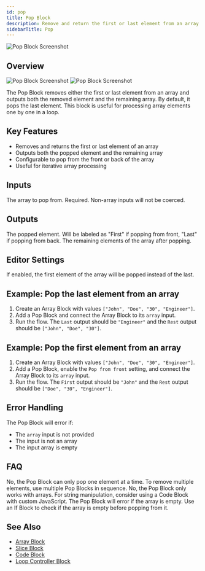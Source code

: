 ```yaml
---
id: pop
title: Pop Block
description: Remove and return the first or last element from an array
sidebarTitle: Pop
---
```


![Pop Block Screenshot](./assets/pop-block.png)

## Overview
<Frame className="block dark:hidden">
  <img src="/block-reference/assets/pop_light.png" alt="Pop Block Screenshot" />
</Frame>
<Frame className="hidden dark:block">
  <img src="/block-reference/assets/pop_dark.png" alt="Pop Block Screenshot" />
</Frame>

The Pop Block removes either the first or last element from an array and outputs both the removed element and the remaining array. By default, it pops the last element. This block is useful for processing array elements one by one in a loop.

## Key Features

- Removes and returns the first or last element of an array
- Outputs both the popped element and the remaining array
- Configurable to pop from the front or back of the array
- Useful for iterative array processing

## Inputs

<ParamField path="array" type="any[]" required>
  The array to pop from. Required. Non-array inputs will not be coerced.
</ParamField>

## Outputs

<ResponseField name="lastItem" type="any">
  The popped element. Will be labeled as "First" if popping from front, "Last" if popping from back.
</ResponseField>

<ResponseField name="restOfArray" type="any[]">
  The remaining elements of the array after popping.
</ResponseField>

## Editor Settings

<ParamField path="fromFront" type="boolean" default={false}>
  If enabled, the first element of the array will be popped instead of the last.
</ParamField>

## Example: Pop the last element from an array

1. Create an Array Block with values `["John", "Doe", "30", "Engineer"]`.
2. Add a Pop Block and connect the Array Block to its `array` input.
3. Run the flow. The `Last` output should be `"Engineer"` and the `Rest` output should be `["John", "Doe", "30"]`.

## Example: Pop the first element from an array

1. Create an Array Block with values `["John", "Doe", "30", "Engineer"]`.
2. Add a Pop Block, enable the `Pop from front` setting, and connect the Array Block to its `array` input.
3. Run the flow. The `First` output should be `"John"` and the `Rest` output should be `["Doe", "30", "Engineer"]`.

## Error Handling

The Pop Block will error if:
- The `array` input is not provided
- The input is not an array
- The input array is empty

## FAQ

<AccordionGroup>
  <Accordion title="Can I pop multiple elements from an array at once?">
    No, the Pop Block can only pop one element at a time. To remove multiple elements, use multiple Pop Blocks in sequence.
  </Accordion>

  <Accordion title="Can I use the Pop Block to pop elements from a string?">
    No, the Pop Block only works with arrays. For string manipulation, consider using a Code Block with custom JavaScript.
  </Accordion>

  <Accordion title="What if the array is empty?">
    The Pop Block will error if the array is empty. Use an If Block to check if the array is empty before popping from it.
  </Accordion>
</AccordionGroup>

## See Also

- [Array Block](/block-reference/data/array)
- [Slice Block](/block-reference/modifiers/slice)
- [Code Block](/block-reference/code/code)
- [Loop Controller Block](/block-reference/logic/loop-controller)
